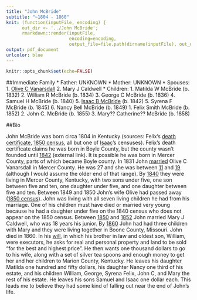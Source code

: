 ```yaml
---
title: "John McBride"
subtitle: "~1804 - 1860"
knit: (function(inputFile, encoding) { 
      out_dir <- '../John McBride';
      rmarkdown::render(inputFile,
                        encoding=encoding, 
                        output_file=file.path(dirname(inputFile), out_dir, 'Biography.PDF')) })
output: pdf_document
urlcolor: blue
---
```


```r
knitr::opts_chunk$set(echo=FALSE)
```

##Immediate Family
* Father: UNKNOWN
* Mother: UNKNOWN
* Spouses: 
    1. [Olive C Vanarsdall](../Olive C Vanarsdall/Biography.PDF)
    2. Mary J Caldwell
* Children:
    1. Matilda W McBride (b. 1832)
    2. William R McBride (b. 1834)
    3. George C McBride (b. 1836)
    4. Samuel H McBride (b. 1840)
    5. [Isaac B McBride](../Isaac V McBride/Biography.PDF) (b. 1842)
    5. Syrena F McBride (b. 1845)
    6. Nancy Bell McBride (b. 1849)
    1. Felix Smith McBride (b. 1852)
    2. John C. McBride (b. 1855)
    3. Mary?? Catherine?? McBride (b. 1858)

##Bio

John McBride was born circa 1804 in Kentucky (sources: Felix's [death certificate](../Felix Smith McBride/Death Record.jpg), [1850 census](Censuses/1850 Census.jpg), all but one of [Isaac](../Isaac V McBride/BIO.PDF)'s censuses). Felix's death certificate claims he was born in Boyle County, but the county wasn't founded until [1842](http://boyleky.com) (external link). It is possible he was born in Mercer County, parts of which became Boyle county. In 1831 John [married](Marriage Liscence.jpg) Olive C Vanarsdall in Mercer County. He was 27 and she was between [11](Censuses/1840 Census.jpg) and [19](../Isaac B Vanarsdall/Marriage Liscense.jpg) (although I would assume the older end of that range). By [1840](Censuses/1840 Census.jpg) they were living in Mercer County, Kentucky, with two sons under five, one son between five and ten, one daughter under five, and one daughter between five and ten. Between 1849 and 1850 John's wife Olive had passed away ([1850 census](Censuses/1850 Census.jpg)). John was living with all seven living children he had from his marriage. One of his children must have died or married very young because he had a daughter under five on the 1840 census who does not appear on the 1850 census. Between [1850](Censuses/1850 Census.jpg) and [1852](Censuses/1860 Census.jpg) John married Mary J Caldwell, who was 18 years his junior. By [1860](Censuses/1860 Census.jpg) John had had three children with Mary and they were living together in Boone County, Missouri. John died in 1860. In his [will](Will.jpg), in which his brother in law and oldest son, William, were executors, he asks for real and personal property and land to be sold "for the best and highest price". He then wants one thousand dollars to go to his wife, along with a set of silver tea spoons and enough money to get her and her children to Marion County, Kentucky. He leaves his daughter Matilda one hundred and fifty dollars, his daughter Nancy one third of his estate, and his children William, George, Syrena Felix, John C, and Mary the rest of his estate. He leaves his sons Samuel and Isaac one dollar each. This leads me to believe they had some kind of falling out near the end of John's life.